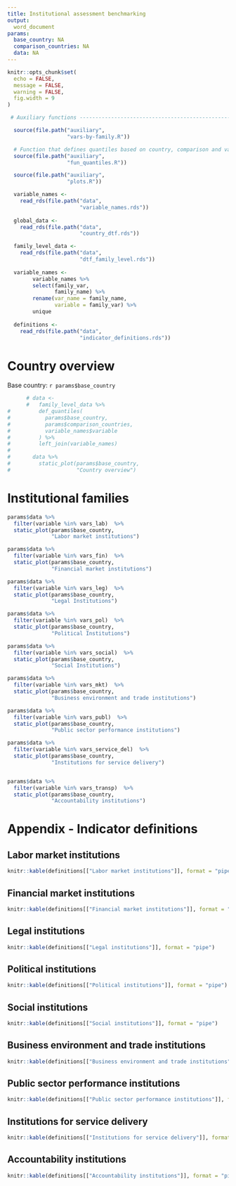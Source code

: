 ```yaml
---
title: Institutional assessment benchmarking
output: 
  word_document
params:
  base_country: NA
  comparison_countries: NA
  data: NA
---
```


```r
knitr::opts_chunk$set(
  echo = FALSE,
  message = FALSE,
  warning = FALSE,
  fig.width = 9
)
```

```r

 # Auxiliary functions -----------------------------------------------------------------

  source(file.path("auxiliary",
                   "vars-by-family.R"))

  # Function that defines quantiles based on country, comparison and variables
  source(file.path("auxiliary",
                   "fun_quantiles.R"))

  source(file.path("auxiliary",
                   "plots.R"))

  variable_names <-
    read_rds(file.path("data",
                       "variable_names.rds"))
  
  global_data <-
    read_rds(file.path("data",
                       "country_dtf.rds"))

  family_level_data <-
    read_rds(file.path("data",
                       "dtf_family_level.rds"))
  
  variable_names <-
        variable_names %>%
        select(family_var,
               family_name) %>%
        rename(var_name = family_name,
               variable = family_var) %>%
        unique
  
  definitions <-
    read_rds(file.path("data",
                       "indicator_definitions.rds"))
```

# Country overview

Base country: `r params$base_country`

```r
      # data <-
      #   family_level_data %>%
#         def_quantiles(  
#           params$base_country,
#           params$comparison_countries,
#           variable_names$variable
#         ) %>%
#         left_join(variable_names)
# 
#       data %>%
#         static_plot(params$base_country,
#                     "Country overview")

```

# Institutional families

```r
params$data %>%
  filter(variable %in% vars_lab)  %>%
  static_plot(params$base_country,
              "Labor market institutions") 

params$data %>%
  filter(variable %in% vars_fin)  %>%
  static_plot(params$base_country,
              "Financial market institutions") 

params$data %>%
  filter(variable %in% vars_leg)  %>%
  static_plot(params$base_country,
              "Legal Institutions") 

params$data %>%
  filter(variable %in% vars_pol)  %>%
  static_plot(params$base_country,
              "Political Institutions") 

params$data %>%
  filter(variable %in% vars_social)  %>%
  static_plot(params$base_country,
              "Social Institutions") 

params$data %>%
  filter(variable %in% vars_mkt)  %>%
  static_plot(params$base_country,
              "Business environment and trade institutions") 

params$data %>%
  filter(variable %in% vars_publ)  %>%
  static_plot(params$base_country,
              "Public sector performance institutions") 

params$data %>%
  filter(variable %in% vars_service_del)  %>%
  static_plot(params$base_country,
              "Institutions for service delivery") 


params$data %>%
  filter(variable %in% vars_transp)  %>%
  static_plot(params$base_country,
              "Accountability institutions") 
```

# Appendix - Indicator definitions

## Labor market institutions

```r
knitr::kable(definitions[["Labor market institutions"]], format = "pipe")
```

## Financial market institutions

```r
knitr::kable(definitions[["Financial market institutions"]], format = "pipe")
```

## Legal institutions

```r
knitr::kable(definitions[["Legal institutions"]], format = "pipe")
```

## Political institutions

```r
knitr::kable(definitions[["Political institutions"]], format = "pipe")
```

## Social institutions

```r
knitr::kable(definitions[["Social institutions"]], format = "pipe")
```

## Business environment and trade institutions

```r
knitr::kable(definitions[["Business environment and trade institutions"]], format = "pipe")
```


## Public sector performance institutions

```r
knitr::kable(definitions[["Public sector performance institutions"]], format = "pipe")
```

## Institutions for service delivery

```r
knitr::kable(definitions[["Institutions for service delivery"]], format = "pipe")
```

## Accountability institutions

```r
knitr::kable(definitions[["Accountability institutions"]], format = "pipe")
```
